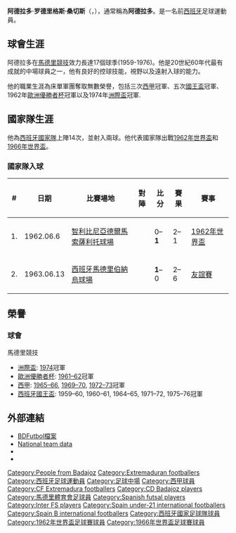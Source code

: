 {{Link style|time=2015-12-11T10:12:59+00:00}}
{{noteTA
|T=zh-hans:阿德拉多·罗德里格斯; zh-tw:阿德拉多·羅德里格斯; zh-hk:阿迪拉爾度·洛迪古斯; zh-mo:阿迪拉爾度·洛迪古斯; zh-sg: 阿德拉多·罗德里格斯
|G1=Football
|G2=laliga
|G3=uefa
|G4=EPL
|1=zh-hans:罗德里格斯; zh-tw:羅德里格斯; zh-hk:洛迪古斯
|2=zh-hans:阿德拉多; zh-tw:阿德拉多; zh-hk:阿迪拉爾度
|3=zh-hans:阿德拉多·罗德里格斯·桑切斯; zh-tw:阿德拉多·羅德里格斯·桑切斯; zh-hk:阿迪拉爾度·洛迪古斯·山齊士
}}
{{Infobox football biography
| name      = 阿德拉多 <br>Adelardo
| image = 
| fullname = Adelardo Rodríguez Sánchez
| birth_date = {{birth date and age|1939|9|26|df=y}}
| birth_place = [[西班牙|西班牙]][[巴達霍斯|巴達霍斯]]
| death_date = 
| height = 
| position = [[中場|中場]]
| youthyears1 = 
| youthclubs1 = Ferrocarril
| youthyears2 = 
| youthclubs2 = Betis Extremeño
| youthyears3 = 
| youthclubs3 = [[:en:Extremadura|Extremadura]]
| years1 = 1956–1957
| clubs1 = [[:en:CF_Extremadura|Extremadura]]
| caps1 = 
| goals1 = 
| years2 = 1957–1959
| clubs2 = [[巴达霍斯竞技俱乐部|巴达霍斯]]
| caps2 = 
| goals2 = 
| years3 = 1959–1976
| clubs3 = [[馬德里競技|馬德里競技]]
| caps3 = 511
| goals3 = 113
| nationalyears1 = 1960 
| nationalteam1 = [[西班牙21歲以下國家足球隊|西班牙U21]] 
| nationalcaps1 = 2 
| nationalgoals1 = 0
| nationalyears2 = 1961 
| nationalteam2 = [[Spain_national_football_team|西班牙B]] 
| nationalcaps2 = 2 
| nationalgoals2 = 1
| nationalyears3 = 1962–1970
| nationalteam3 = [[西班牙國家足球隊|西班牙]] 
| nationalcaps3 = 14
| nationalgoals3 = 2 
}}
{{Spanish name|Rodríguez|Sánchez}}

'''阿德拉多·罗德里格斯·桑切斯'''（{{lang-es|'''Adelardo Rodríguez Sánchez'''}}，{{bd|1939年|9月26日||catidx=Adelardo Rodríguez}}），通常稱為'''阿德拉多'''。是一名前[[西班牙|西班牙]]足球運動員。

==球會生涯==
阿德拉多在[[馬德里競技|馬德里競技]]效力長達17個球季(1959-1976)。他是20世紀60年代最有成就的中場球員之一，他有良好的控球技能，視野以及遠射入球的能力。

他的職業生涯為床單軍團奪取無數榮譽，包括三次[[西甲|西甲]]冠軍、五次[[西班牙國王盃|國王盃]]冠軍、1962年[[歐洲優勝者杯|歐洲優勝者杯]]冠軍以及1974年[[洲際盃足球賽|洲際盃]]冠軍.

==國家隊生涯==
他為[[西班牙國家足球隊|西班牙國家隊]]上陣14次，並射入兩球。他代表國家隊出戰[[1962年世界盃|1962年世界盃]]和[[1966年世界盃|1966年世界盃]]。 

===國家隊入球===
{| class="wikitable" style="font-size:100%"
|+
! # !! 日期 !! 比賽場地 !! 對陣 !! 比分 !! 賽果 !! 賽事
|-
| 1. || 1962.06.6 || [[智利|智利]][[比尼亞德爾馬|比尼亞德爾馬]][[:en:Estadio_Sausalito|索薩利托球場]]|| {{fb|BRA}} || 0–'''1''' || 2–1 || [[1962年世界盃|1962年世界盃]]
|-
| 2. || 1963.06.13 || [[西班牙|西班牙]][[馬德里|馬德里]][[伯納烏球場|伯納烏球場]] || {{fb|SCO}} || '''1'''–0 || 2–6 || [[友誼賽|友誼賽]]
|}

==榮譽==

===球會===
;馬德里競技
*[[洲際盃|洲際盃]]: [[1974年洲際盃|1974]]冠軍
*[[歐洲優勝者杯|歐洲優勝者杯]]: [[1961–62年歐洲優勝者杯|1961–62]]冠軍
*[[西甲|西甲]]: [[1965–66賽季西班牙足球甲級聯賽|1965–66]], [[1969–70賽季西班牙足球甲級聯賽|1969–70]], [[1972–73賽季西班牙足球甲級聯賽|1972–73]]冠軍
*[[西班牙國王盃|西班牙國王盃]]: 1959–60, 1960–61, 1964–65, 1971–72, 1975–76冠軍

==外部連結==
*[http://www.bdfutbol.com/en/j/j5413.html BDFutbol檔案] {{Wayback|url=http://www.bdfutbol.com/en/j/j5413.html |date=20180401081046 }} {{en icon}}
*[https://web.archive.org/web/20120510121409/http://futbol.sportec.es/seleccion/ficha_jugador.asp?j=8&n=adelardo%2Fadelardo%2Frodriguez%2Fsanchez National team data] {{es icon}}
*{{NFT player|pid=32057}}
*{{FIFA player|56999}}

{{DEFAULTSORT:Rodriguez, Adelardo}}
[[Category:People_from_Badajoz|Category:People from Badajoz]]
[[Category:Extremaduran_footballers|Category:Extremaduran footballers]]
[[Category:西班牙足球運動員|Category:西班牙足球運動員]]
[[Category:足球中場|Category:足球中場]]
[[Category:西甲球員|Category:西甲球員]]
[[Category:CF_Extremadura_footballers|Category:CF Extremadura footballers]]
[[Category:CD_Badajoz_players|Category:CD Badajoz players]]
[[Category:馬德里體育會足球員|Category:馬德里體育會足球員]]
[[Category:Spanish_futsal_players|Category:Spanish futsal players]]
[[Category:Inter_FS_players|Category:Inter FS players]]
[[Category:Spain_under-21_international_footballers|Category:Spain under-21 international footballers]]
[[Category:Spain_B_international_footballers|Category:Spain B international footballers]]
[[Category:西班牙國家足球隊球員|Category:西班牙國家足球隊球員]]
[[Category:1962年世界盃足球賽球員|Category:1962年世界盃足球賽球員]]
[[Category:1966年世界盃足球賽球員|Category:1966年世界盃足球賽球員]]